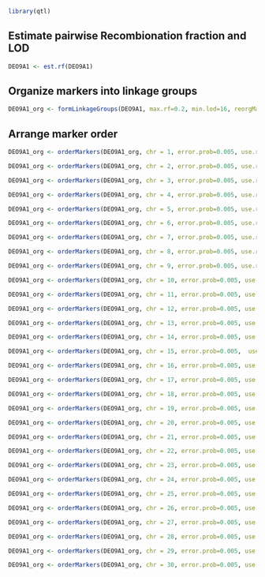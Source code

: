 ```r
library(qtl)
```

## Estimate pairwise Recombionation fraction and LOD
```r
DEO9A1 <- est.rf(DEO9A1)
```

## Organize markers into linkage groups

```r
DEO9A1_org <- formLinkageGroups(DEO9A1, max.rf=0.2, min.lod=16, reorgMarkers=TRUE)
```

## Arrange marker order 

```r
DEO9A1_org <- orderMarkers(DEO9A1_org, chr = 1, error.prob=0.005, use.ripple=TRUE, window = 6, map.function = "kosambi")

DEO9A1_org <- orderMarkers(DEO9A1_org, chr = 2, error.prob=0.005, use.ripple=TRUE, window = 6, map.function = "kosambi")

DEO9A1_org <- orderMarkers(DEO9A1_org, chr = 3, error.prob=0.005, use.ripple=TRUE, window = 6, map.function = "kosambi")

DEO9A1_org <- orderMarkers(DEO9A1_org, chr = 4, error.prob=0.005, use.ripple=TRUE, window = 6, map.function = "kosambi")

DEO9A1_org <- orderMarkers(DEO9A1_org, chr = 5, error.prob=0.005, use.ripple=TRUE, window = 6, map.function = "kosambi")

DEO9A1_org <- orderMarkers(DEO9A1_org, chr = 6, error.prob=0.005, use.ripple=TRUE, window = 6, map.function = "kosambi")

DEO9A1_org <- orderMarkers(DEO9A1_org, chr = 7, error.prob=0.005, use.ripple=TRUE, window = 6, map.function = "kosambi")

DEO9A1_org <- orderMarkers(DEO9A1_org, chr = 8, error.prob=0.005, use.ripple=TRUE, window = 6, map.function = "kosambi")

DEO9A1_org <- orderMarkers(DEO9A1_org, chr = 9, error.prob=0.005, use.ripple=TRUE, window = 6, map.function = "kosambi")

DEO9A1_org <- orderMarkers(DEO9A1_org, chr = 10, error.prob=0.005, use.ripple=TRUE, window = 6, map.function = "kosambi")

DEO9A1_org <- orderMarkers(DEO9A1_org, chr = 11, error.prob=0.005, use.ripple=TRUE, window = 6, map.function = "kosambi")

DEO9A1_org <- orderMarkers(DEO9A1_org, chr = 12, error.prob=0.005, use.ripple=TRUE, window = 6, map.function = "kosambi")

DEO9A1_org <- orderMarkers(DEO9A1_org, chr = 13, error.prob=0.005, use.ripple=TRUE, window = 6, map.function = "kosambi")

DEO9A1_org <- orderMarkers(DEO9A1_org, chr = 14, error.prob=0.005, use.ripple=TRUE, window = 6, map.function = "kosambi")

DEO9A1_org <- orderMarkers(DEO9A1_org, chr = 15, error.prob=0.005,  use.ripple=TRUE, window = 6, map.function = "kosambi")

DEO9A1_org <- orderMarkers(DEO9A1_org, chr = 16, error.prob=0.005, use.ripple=TRUE, window = 6, map.function = "kosambi")

DEO9A1_org <- orderMarkers(DEO9A1_org, chr = 17, error.prob=0.005, use.ripple=TRUE, window = 6, map.function = "kosambi")

DEO9A1_org <- orderMarkers(DEO9A1_org, chr = 18, error.prob=0.005, use.ripple=TRUE, window = 6, map.function = "kosambi")

DEO9A1_org <- orderMarkers(DEO9A1_org, chr = 19, error.prob=0.005, use.ripple=TRUE, window = 6, map.function = "kosambi")

DEO9A1_org <- orderMarkers(DEO9A1_org, chr = 20, error.prob=0.005, use.ripple=TRUE, window = 6, map.function = "kosambi")

DEO9A1_org <- orderMarkers(DEO9A1_org, chr = 21, error.prob=0.005, use.ripple=TRUE, window = 6, map.function = "kosambi")

DEO9A1_org <- orderMarkers(DEO9A1_org, chr = 22, error.prob=0.005, use.ripple=TRUE, window = 6, map.function = "kosambi")

DEO9A1_org <- orderMarkers(DEO9A1_org, chr = 23, error.prob=0.005, use.ripple=TRUE, window = 6, map.function = "kosambi")

DEO9A1_org <- orderMarkers(DEO9A1_org, chr = 24, error.prob=0.005, use.ripple=TRUE, window = 6, map.function = "kosambi")

DEO9A1_org <- orderMarkers(DEO9A1_org, chr = 25, error.prob=0.005, use.ripple=TRUE, window = 6, map.function = "kosambi")

DEO9A1_org <- orderMarkers(DEO9A1_org, chr = 26, error.prob=0.005, use.ripple=TRUE, window = 6, map.function = "kosambi")

DEO9A1_org <- orderMarkers(DEO9A1_org, chr = 27, error.prob=0.005, use.ripple=TRUE, window = 6, map.function = "kosambi")

DEO9A1_org <- orderMarkers(DEO9A1_org, chr = 28, error.prob=0.005, use.ripple=TRUE, window = 6, map.function = "kosambi")

DEO9A1_org <- orderMarkers(DEO9A1_org, chr = 29, error.prob=0.005, use.ripple=TRUE, window = 6, map.function = "kosambi")

DEO9A1_org <- orderMarkers(DEO9A1_org, chr = 30, error.prob=0.005, use.ripple=TRUE, window = 6, map.function = "kosambi")

```



